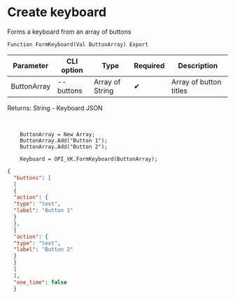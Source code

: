 ﻿---
sidebar_position: 1
---


# Create keyboard
 Forms a keyboard from an array of buttons



`Function FormKeyboard(Val ButtonArray) Export`

  | Parameter | CLI option | Type | Required | Description |
  |-|-|-|-|-|
  | ButtonArray | --buttons | Array of String | &#x2714; | Array of button titles |

  
  Returns:  String - Keyboard JSON

<br/>




```bsl title="1C:Enterprise/OneScript code example"
    ButtonArray = New Array;
    ButtonArray.Add("Button 1");
    ButtonArray.Add("Button 2");

    Keyboard = OPI_VK.FormKeyboard(ButtonArray);
```
 



```json title="Result"
{
  "buttons": [
  [
  {
  "action": {
  "type": "text",
  "label": "Button 1"
  }
  },
  {
  "action": {
  "type": "text",
  "label": "Button 2"
  }
  }
  ]
  ],
  "one_time": false
  }
```
